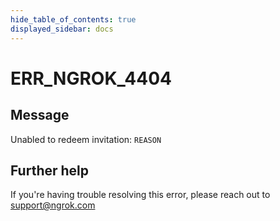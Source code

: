 ```yaml
---
hide_table_of_contents: true
displayed_sidebar: docs
---
```



# ERR_NGROK_4404

## Message

Unabled to redeem invitation: `REASON`

<ErrorDetails error="err_ngrok_4404" />

## Further help

If you're having trouble resolving this error, please reach out to [support@ngrok.com](mailto:support@ngrok.com?subject=Help%20with%20ERR_NGROK_4404)
